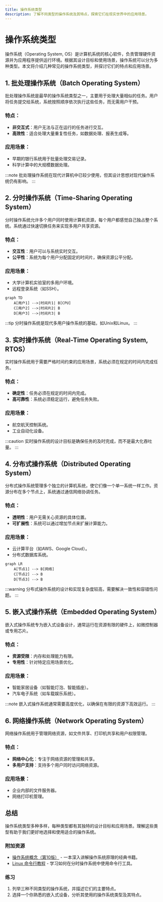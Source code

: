 ```yaml
---
title: 操作系统类型
description: 了解不同类型的操作系统及其特点，探索它们在现实世界中的应用场景。
---
```


# 操作系统类型

操作系统（Operating System, OS）是计算机系统的核心软件，负责管理硬件资源并为应用程序提供运行环境。根据其设计目标和使用场景，操作系统可以分为多种类型。本文将介绍几种常见的操作系统类型，并探讨它们的特点和应用场景。

## 1. 批处理操作系统（Batch Operating System）

批处理操作系统是最早的操作系统类型之一，主要用于处理大量相似的任务。用户将任务提交给系统，系统按照顺序依次执行这些任务，而无需用户干预。

### 特点：
- **非交互式**：用户无法与正在运行的任务进行交互。
- **高效性**：适合处理大量重复性任务，如数据处理、报表生成等。

### 应用场景：
- 早期的银行系统用于批量处理交易记录。
- 科学计算中的大规模数据处理。

:::note
批处理操作系统在现代计算机中已较少使用，但其设计思想对现代操作系统仍有影响。
:::

## 2. 分时操作系统（Time-Sharing Operating System）

分时操作系统允许多个用户同时使用计算机资源，每个用户都感觉自己独占整个系统。系统通过快速切换任务来实现多用户共享资源。

### 特点：
- **交互性**：用户可以与系统实时交互。
- **公平性**：系统为每个用户分配固定的时间片，确保资源公平分配。

### 应用场景：
- 大学计算机实验室的多用户环境。
- 远程登录系统（如SSH）。

```mermaid
graph TD
    A[用户1] -->|时间片1| B[CPU]
    C[用户2] -->|时间片2| B
    D[用户3] -->|时间片3| B
```

:::tip
分时操作系统是现代多用户操作系统的基础，如Unix和Linux。
:::

## 3. 实时操作系统（Real-Time Operating System, RTOS）

实时操作系统用于需要严格时间约束的应用场景，系统必须在规定的时间内完成任务。

### 特点：
- **确定性**：任务必须在规定的时间内完成。
- **高可靠性**：系统必须稳定运行，避免任务失败。

### 应用场景：
- 航空航天控制系统。
- 工业自动化设备。

:::caution
实时操作系统的设计目标是确保任务的及时完成，而不是最大化吞吐量。
:::

## 4. 分布式操作系统（Distributed Operating System）

分布式操作系统管理多个独立的计算机系统，使它们像一个单一系统一样工作。资源分布在多个节点上，系统通过通信网络协调任务。

### 特点：
- **透明性**：用户无需关心资源的具体位置。
- **可扩展性**：系统可以通过增加节点来扩展计算能力。

### 应用场景：
- 云计算平台（如AWS、Google Cloud）。
- 分布式数据库系统。

```mermaid
graph LR
    A[节点1] --> B[网络]
    C[节点2] --> B
    D[节点3] --> B
```

:::warning
分布式操作系统的设计和实现复杂度较高，需要解决一致性和容错性问题。
:::

## 5. 嵌入式操作系统（Embedded Operating System）

嵌入式操作系统专为嵌入式设备设计，通常运行在资源有限的硬件上，如微控制器或专用芯片。

### 特点：
- **资源受限**：内存和处理能力有限。
- **专用性**：针对特定应用场景优化。

### 应用场景：
- 智能家居设备（如智能灯泡、智能插座）。
- 汽车电子系统（如车载娱乐系统）。

:::note
嵌入式操作系统通常需要高度优化，以确保在有限的资源下高效运行。
:::

## 6. 网络操作系统（Network Operating System）

网络操作系统用于管理网络资源，如文件共享、打印机共享和用户权限管理。

### 特点：
- **网络中心化**：专注于网络资源的管理和共享。
- **多用户支持**：支持多个用户同时访问网络资源。

### 应用场景：
- 企业内部的文件服务器。
- 网络打印机管理。

## 总结

操作系统类型多种多样，每种类型都有其独特的设计目标和应用场景。理解这些类型有助于我们更好地选择和使用适合的操作系统。

### 附加资源
- [操作系统概念（第10版）](https://example.com) - 一本深入讲解操作系统原理的经典书籍。
- [Linux 命令行教程](https://example.com) - 学习如何在分时操作系统中使用命令行工具。

### 练习
1. 列举三种不同类型的操作系统，并描述它们的主要特点。
2. 选择一个你熟悉的嵌入式设备，分析其使用的操作系统类型及其特点。
